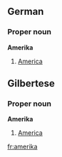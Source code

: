 ==German==
===Proper noun===
'''Amerika'''
#[[America]]

==Gilbertese==
===Proper noun===
'''Amerika'''
#[[America]]

[[fr:amerika]]